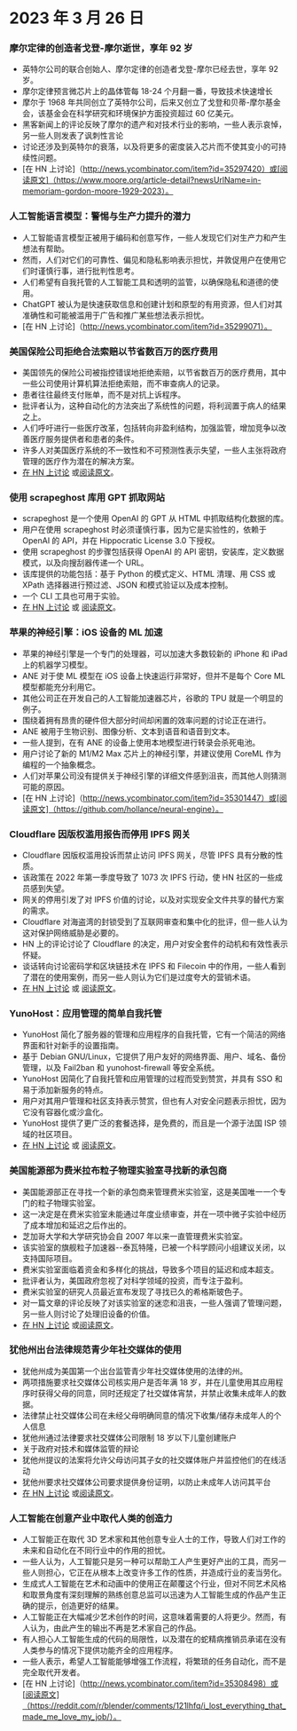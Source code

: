 
<Steps>

# 2023 年 3 月 26 日

### 摩尔定律的创造者戈登-摩尔逝世，享年 92 岁

- 英特尔公司的联合创始人、摩尔定律的创造者戈登-摩尔已经去世，享年 92 岁。
- 摩尔定律预言微芯片上的晶体管每 18-24 个月翻一番，导致技术快速增长
- 摩尔于 1968 年共同创立了英特尔公司，后来又创立了戈登和贝蒂-摩尔基金会，该基金会在科学研究和环境保护方面投资超过 60 亿美元。
- 黑客新闻上的评论反映了摩尔的遗产和对技术行业的影响，一些人表示哀悼，另一些人则发表了讽刺性言论
- 讨论还涉及到英特尔的衰落，以及将更多的密度装入芯片而不使其变小的可持续性问题。
- [在 HN 上讨论]（http://news.ycombinator.com/item?id=35297420）或[阅读原文]（https://www.moore.org/article-detail?newsUrlName=in-memoriam-gordon-moore-1929-2023）。

### 人工智能语言模型：警惕与生产力提升的潜力

- 人工智能语言模型正被用于编码和创意写作，一些人发现它们对生产力和产生想法有帮助。
- 然而，人们对它们的可靠性、偏见和隐私影响表示担忧，并敦促用户在使用它们时谨慎行事，进行批判性思考。
- 人们希望有自我托管的人工智能工具和透明的监管，以确保隐私和道德的使用。
- ChatGPT 被认为是快速获取信息和创建计划和原型的有用资源，但人们对其准确性和可能被滥用于广告和推广某些想法表示担忧。
- [在 HN 上讨论]（http://news.ycombinator.com/item?id=35299071）。

### 美国保险公司拒绝合法索赔以节省数百万的医疗费用

- 美国领先的保险公司被指控错误地拒绝索赔，以节省数百万的医疗费用，其中一些公司使用计算机算法拒绝索赔，而不审查病人的记录。
- 患者往往最终支付账单，而不是对抗上诉程序。
- 批评者认为，这种自动化的方法突出了系统性的问题，将利润置于病人的结果之上。
- 人们呼吁进行一些医疗改革，包括转向非盈利结构，加强监管，增加竞争以改善医疗服务提供者和患者的条件。
- 许多人对美国医疗系统的不一致性和不可预测性表示失望，一些人主张将政府管理的医疗作为潜在的解决方案。
- [在 HN 上讨论](http://news.ycombinator.com/item?id=35304017) 或[阅读原文](https://www.propublica.org/article/cigna-pxdx-medical-health-insurance-rejection-claims)。

### 使用 scrapeghost 库用 GPT 抓取网站

- scrapeghost 是一个使用 OpenAI 的 GPT 从 HTML 中抓取结构化数据的库。
- 用户在使用 scrapeghost 时必须谨慎行事，因为它是实验性的，依赖于 OpenAI 的 API，并在 Hippocratic License 3.0 下授权。
- 使用 scrapeghost 的步骤包括获得 OpenAI 的 API 密钥，安装库，定义数据模式，以及向搜刮器传递一个 URL。
- 该库提供的功能包括：基于 Python 的模式定义、HTML 清理、用 CSS 或 XPath 选择器进行预过滤、JSON 和模式验证以及成本控制。
- 一个 CLI 工具也可用于实验。
- [在 HN 上讨论](http://news.ycombinator.com/item?id=35305655) 或 [阅读原文](https://jamesturk.github.io/scrapeghost/)。

### 苹果的神经引擎：iOS 设备的 ML 加速

- 苹果的神经引擎是一个专门的处理器，可以加速大多数较新的 iPhone 和 iPad 上的机器学习模型。
- ANE 对于使 ML 模型在 iOS 设备上快速运行非常好，但并不是每个 Core ML 模型都能充分利用它。
- 其他公司正在开发自己的人工智能加速器芯片，谷歌的 TPU 就是一个明显的例子。
- 围绕着拥有昂贵的硬件但大部分时间却闲置的效率问题的讨论正在进行。
- ANE 被用于生物识别、图像分析、文本到语音和语音到文本。
- 一些人提到，在有 ANE 的设备上使用本地模型进行转录会杀死电池。
- 用户讨论了新的 M1/M2 Max 芯片上的神经引擎，并建议使用 CoreML 作为编程的一个抽象概念。
- 人们对苹果公司没有提供关于神经引擎的详细文件感到沮丧，而其他人则猜测可能的原因。
- [在 HN 上讨论]（http://news.ycombinator.com/item?id=35301447）或[阅读原文]（https://github.com/hollance/neural-engine）。

### Cloudflare 因版权滥用报告而停用 IPFS 网关

- Cloudflare 因版权滥用投诉而禁止访问 IPFS 网关，尽管 IPFS 具有分散的性质。
- 该政策在 2022 年第一季度导致了 1073 次 IPFS 行动，使 HN 社区的一些成员感到失望。
- 网关的停用引发了对 IPFS 价值的讨论，以及对实现安全文件共享的替代方案的需求。
- Cloudflare 对海盗湾的封锁受到了互联网审查和集中化的批评，但一些人认为这对保护网络威胁是必要的。
- HN 上的评论讨论了 Cloudflare 的决定，用户对安全套件的动机和有效性表示怀疑。
- 谈话转向讨论密码学和区块链技术在 IPFS 和 Filecoin 中的作用，一些人看到了潜在的使用案例，而另一些人则认为它们是过度夸大的营销术语。
- [在 HN 上讨论](http://news.ycombinator.com/item?id=35300200) 或 [阅读原文](https://torrentfreak.com/cloudflare-disables-access-to-pirated-content-on-its-ipfs-gateway-230324/)。

### YunoHost：应用管理的简单自我托管

- YunoHost 简化了服务器的管理和应用程序的自我托管，它有一个简洁的网络界面和针对新手的设置指南。
- 基于 Debian GNU/Linux，它提供了用户友好的网络界面、用户、域名、备份管理，以及 Fail2ban 和 yunohost-firewall 等安全系统。
- YunoHost 因简化了自我托管和应用管理的过程而受到赞赏，并具有 SSO 和易于添加新服务的特点。
- 用户对其用户管理和社区支持表示赞赏，但也有人对安全问题表示担忧，因为它没有容器化或沙盒化。
- YunoHost 提供了更广泛的套餐选择，是免费的，而且是一个源于法国 ISP 领域的社区项目。
- [在 HN 上讨论](http://news.ycombinator.com/item?id=35300482) 或 [阅读原文](https://yunohost.org)。

### 美国能源部为费米拉布粒子物理实验室寻找新的承包商

- 美国能源部正在寻找一个新的承包商来管理费米实验室，这是美国唯一一个专门的粒子物理实验室。
- 这一决定是在费米实验室未能通过年度业绩审查，并在一项中微子实验中经历了成本增加和延迟之后作出的。
- 芝加哥大学和大学研究协会自 2007 年以来一直管理费米实验室。
- 该实验室的旗舰粒子加速器--泰瓦特隆，已被一个科学顾问小组建议关闭，以支持国际项目。
- 费米实验室面临着资金和多样化的挑战，导致多个项目的延迟和成本超支。
- 批评者认为，美国政府忽视了对科学领域的投资，而专注于盈利。
- 费米实验室的研究人员最近宣布发现了寻找已久的希格斯玻色子。
- 对一篇文章的评论反映了对该实验室的迷恋和沮丧，一些人强调了管理问题，另一些人则讨论了处理旧设备的价值。
- [在 HN 上讨论](http://news.ycombinator.com/item?id=35303391) 或[阅读原文](https://www.science.org/content/article/major-shake-coming-fermilab-troubled-u-s-particle-physics-center)。

### 犹他州出台法律规范青少年社交媒体的使用

- 犹他州成为美国第一个出台监管青少年社交媒体使用的法律的州。
- 两项措施要求社交媒体公司核实用户是否年满 18 岁，并在儿童使用其应用程序时获得父母的同意，同时还规定了社交媒体宵禁，并禁止收集未成年人的数据。
- 法律禁止社交媒体公司在未经父母明确同意的情况下收集/储存未成年人的个人信息
- 犹他州通过法律要求社交媒体公司限制 18 岁以下儿童创建账户
- 关于政府对技术和媒体监管的辩论
- 犹他州提议的法案将允许父母访问其子女的社交媒体账户并监控他们的在线活动
- 犹他州要求社交媒体公司要求提供身份证明，以防止未成年人访问其平台
- [在 HN 上讨论](http://news.ycombinator.com/item?id=35307647) 或[阅读原文](https://www.bbc.com/news/world-us-canada-65060733)。

### 人工智能在创意产业中取代人类的创造力

- 人工智能正在取代 3D 艺术家和其他创意专业人士的工作，导致人们对工作的未来和自动化在不同行业中的作用的担忧。
- 一些人认为，人工智能只是另一种可以帮助工人产生更好产出的工具，而另一些人则担心，它正在从根本上改变许多工作的性质，并造成行业的麦当劳化。
- 生成式人工智能在艺术和动画中的使用正在颠覆这个行业，但对不同艺术风格和取景角度有深刻理解的熟练创意总监可以迅速为人工智能生成的作品产生正确的提示，创造更好的结果。
- 人工智能正在大幅减少艺术创作的时间，这意味着需要的人将更少。然而，有人认为，由此产生的输出不再是艺术家自己的作品。
- 有人担心人工智能生成的代码的局限性，以及潜在的蛇精病推销员承诺在没有人类参与的情况下提供功能齐全的应用程序。
- 一些人表示，希望人工智能能够增强工作流程，将繁琐的任务自动化，而不是完全取代开发者。
- [在 HN 上讨论]（http://news.ycombinator.com/item?id=35308498）或[阅读原文]（https://reddit.com/r/blender/comments/121lhfq/i_lost_everything_that_made_me_love_my_job/）。

</Steps>
